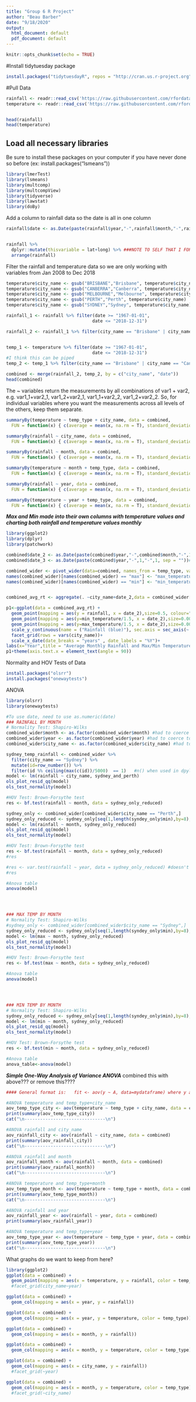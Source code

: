 ```yaml
---
title: "Group 6 R Project"
author: "Beau Barber"
date: "9/18/2020"
output:
  html_document: default
  pdf_document: default
---
```


```r
knitr::opts_chunk$set(echo = TRUE)
```

#Install tidytuesday package
```r
install.packages("tidytuesdayR", repos = "http://cran.us.r-project.org")
```



#Pull Data

```r
rainfall <- readr::read_csv('https://raw.githubusercontent.com/rfordatascience/tidytuesday/master/data/2020/2020-01-07/rainfall.csv')
temperature <- readr::read_csv('https://raw.githubusercontent.com/rfordatascience/tidytuesday/master/data/2020/2020-01-07/temperature.csv')


head(rainfall)
head(temperature)
```
## Load all necessary libraries
Be sure to install these packages on your computer if you have never done so before (ex: install.packages("lsmeans"))
```r
library(lmerTest)
library(lsmeans)
library(multcomp)
library(multcompView)
library(tidyverse)
library(lawstat)
library(doBy)
```

Add a column to rainfall data so the date is all in one column
```r
rainfall$date <- as.Date(paste(rainfall$year,"-",rainfall$month,"-",rainfall$day, sep = ""))


rainfall %>%
  dplyr::mutate(thisvariable = lat+long) %>% ###NOTE TO SELF THAT I FORGOT. MUTATATE IS ONLY TEMPORARY UNLESS YOU EXPLICITLY SAVE OUTPUT
  arrange(rainfall)
```

Filter the rainfall and temperature data so we are only working with variables from Jan 2008 to Dec 2018
```r
temperature$city_name <- gsub("BRISBANE","Brisbane", temperature$city_name)
temperature$city_name <- gsub("CANBERRA","Canberra", temperature$city_name)
temperature$city_name <- gsub("MELBOURNE","Melbourne", temperature$city_name)
temperature$city_name <- gsub("PERTH","Perth", temperature$city_name)
temperature$city_name <- gsub("SYDNEY","Sydney", temperature$city_name)

rainfall_1 <- rainfall %>% filter(date >= "1967-01-01", 
                                 date <= "2018-12-31")

rainfall_2 <- rainfall_1 %>% filter(city_name == "Brisbane" | city_name == "Canberra" | city_name == "Melbourne" | city_name == "Perth" | city_name == "Sydney")


temp_1 <- temperature %>% filter(date >= "1967-01-01", 
                                 date <= "2018-12-31")
#I think this can be piped 
temp_2 <- temp_1 %>% filter(city_name == "Brisbane" | city_name == "Canberra" | city_name == "Melbourne" | city_name == "Perth" | city_name == "Sydney")

```


```r
combined <- merge(rainfall_2, temp_2, by = c("city_name", "date"))
head(combined)
```

The ~ variables return the measurements by all combinations of var1 + var2, e.g. var1_1+var2_1, var1_2+var2_1, var1_1+var2_2, var1_2+var2_2. So, for individual variables where you want the measurements across all levels of the others, keep them separate.

```r

summaryBy(temperature ~ temp_type + city_name, data = combined,
  FUN = function(x) { c(average = mean(x, na.rm = T), standard_deviation = sd(x, na.rm = T), maximum = max(x, na.rm = T), minimum = min(x, na.rm = T)) } )

summaryBy(rainfall ~ city_name, data = combined,
  FUN = function(x) { c(average = mean(x, na.rm = T), standard_deviation = sd(x, na.rm = T), maximum = max(x, na.rm = T), minimum = min(x, na.rm = T)) } )

summaryBy(rainfall ~ month, data = combined,
  FUN = function(x) { c(average = mean(x, na.rm = T), standard_deviation = sd(x, na.rm = T), maximum = max(x, na.rm = T), minimum = min(x, na.rm = T)) } )

summaryBy(temperature ~ month + temp_type, data = combined,
  FUN = function(x) { c(average = mean(x, na.rm = T), standard_deviation = sd(x, na.rm = T), maximum = max(x, na.rm = T), minimum = min(x, na.rm = T)) } )

summaryBy(rainfall ~ year, data = combined,
  FUN = function(x) { c(average = mean(x, na.rm = T), standard_deviation = sd(x, na.rm = T), maximum = max(x, na.rm = T), minimum = min(x, na.rm = T)) } )

summaryBy(temperature ~ year + temp_type, data = combined,
  FUN = function(x) { c(average = mean(x, na.rm = T), standard_deviation = sd(x, na.rm = T), maximum = max(x, na.rm = T), minimum = min(x, na.rm = T)) } )


```

___Max and Min made into their own columns with temperature values and charting both rainfall and temperature values monthly___
```r
library(ggplot2)
library(dplyr)
library(patchwork)

combined$date_2 <- as.Date(paste(combined$year,"-",combined$month,"-",1, sep = "")) #makes charting the dates by month easier
combined$date_3 <- as.Date(paste(combined$year,"-",1,"-",1, sep = ""))#makes charting the dates by month easier
```


```r
combined_wider <- pivot_wider(data=combined, names_from = temp_type, values_from = temperature)
names(combined_wider)[names(combined_wider) == "max"] <- "max_temperature"
names(combined_wider)[names(combined_wider) == "min"] <- "min_temperature"


combined_avg_rt <- aggregate(. ~city_name+date_2,data = combined_wider[, c("rainfall","max_temperature","min_temperature","city_name","date_2")], mean)

p1<-ggplot(data = combined_avg_rt) +
  geom_point(mapping = aes(y = rainfall, x = date_2),size=0.5, colour="blue")+
  geom_point(mapping = aes(y=min_temperature/1.5, x = date_2),size=0.001,alpha=0.75, colour="red") +
  geom_point(mapping = aes(y=max_temperature/1.5, x = date_2),size=0.001,alpha=0.75, colour="black") +
  scale_y_continuous(name = ("Rainfall (blue)"), sec.axis = sec_axis(~.*1.5,name="Temperature (Max=black, Min=red)"))+
  facet_grid(rows = vars(city_name))+
  scale_x_date(date_breaks = "years" , date_labels = "%Y")+
labs(x="Year",title = "Average Monthly Rainfall and Max/Min Temperatures")
p1+theme(axis.text.x = element_text(angle = 90))

```

Normality and HOV Tests of Data
```r
install.packages("olsrr")
install.packages("onewaytests")
```

ANOVA
```r
library(olsrr)
library(onewaytests)

#To use date, need to use as.numeric(date) 
### RAINFALL BY MONTH
# Normality Test: Shapiro-Wilks
combined_wider$month <- as.factor(combined_wider$month) #had to coerce to a factor
combined_wider$year <- as.factor(combined_wider$year) #had to coerce to a factor
combined_wider$city_name <- as.factor(combined_wider$city_name) #had to coerce to a factor

sydney_temp_rainfall <- combined_wider %>%
  filter(city_name == "Sydney") %>%
  mutate(id=row_number()) %>%
  filter(id %% ceiling(max(c(id))/5000)  == 1)   #n() when used in dpylr is the "count number of observations in the current group
model <- lm(rainfall ~ city_name, sydney_and_perth)
ols_plot_resid_qq(model)
ols_test_normality(model)

#HOV Test: Brown-Forsythe test
res <- bf.test(rainfall ~ month, data = sydney_only_reduced)

sydney_only <- combined_wider[combined_wider$city_name == "Perth",]
sydney_only_reduced <- sydney_only[seq(1,length(syndey_only$min),by=8),] # lm can only accept up to 5000 observations
model <- lm(rainfall ~ month, sydney_only_reduced)
ols_plot_resid_qq(model)
ols_test_normality(model)

#HOV Test: Brown-Forsythe test
res <- bf.test(rainfall ~ month, data = sydney_only_reduced)
#res

#res <- var.test(rainfall ~ year, data = sydney_only_reduced) #doesn't work because factors have more than 2 levles
#res

#Anova table
anova(model)




### MAX TEMP BY MONTH
# Normality Test: Shapiro-Wilks
#sydney_only <- combined_wider[combined_wider$city_name == "Sydney",]
sydney_only_reduced <- sydney_only[seq(1,length(syndey_only$min),by=8),]
model <- lm(max ~ month, sydney_only_reduced)
ols_plot_resid_qq(model)
ols_test_normality(model)

#HOV Test: Brown-Forsythe test
res <- bf.test(max ~ month, data = sydney_only_reduced)

#Anova table
anova(model)




### MIN TEMP BY MONTH
# Normality Test: Shapiro-Wilks
sydney_only_reduced <- sydney_only[seq(1,length(syndey_only$min),by=8),]
model <- lm(min ~ month, sydney_only_reduced)
ols_plot_resid_qq(model)
ols_test_normality(model)

#HOV Test: Brown-Forsythe test
res <- bf.test(min ~ month, data = sydney_only_reduced)

#Anova table
anova_table<-anova(model)
```

___Simple One-Way Analysis of Variance ANOVA___ combined this with above??? or remove this???? 
```r
#### General format is:   fit <- aov(y ~ A, data=mydataframe) where y and A are variables in the mydataframe

#ANOVA temperature and temp_type+city_name
aov_temp_type_city <- aov(temperature ~ temp_type + city_name, data = combined)
print(summary(aov_temp_type_city))
cat("\n-------------------------------\n")

#ANOVA rainfall and city_name
aov_rainfall_city <- aov(rainfall ~ city_name, data = combined)
print(summary(aov_rainfall_city))
cat("\n-------------------------------\n")

#ANOVA rainfall and month
aov_rainfall_month <- aov(rainfall ~ month, data = combined)
print(summary(aov_rainfall_month))
cat("\n-------------------------------\n")

#ANOVA temperature and temp_type+month
aov_temp_type_month <- aov(temperature ~ temp_type + month, data = combined)
print(summary(aov_temp_type_month))
cat("\n-------------------------------\n")

#ANOVA rainfall and year
aov_rainfall_year <- aov(rainfall ~ year, data = combined)
print(summary(aov_rainfall_year))

#ANOVA temperature and temp_type+year
aov_temp_type_year <- aov(temperature ~ temp_type + year, data = combined)
print(summary(aov_temp_type_year))
cat("\n-------------------------------\n")
```

What graphs do we want to keep from here?
```r
library(ggplot2)
ggplot(data = combined) +
  geom_point(mapping = aes(x = temperature, y = rainfall, color = temp_type))
  #facet_grid(city_name~year)

ggplot(data = combined) +
  geom_col(mapping = aes(x = year, y = rainfall))

ggplot(data = combined) +
  geom_col(mapping = aes(x = year, y = temperature, color = temp_type))

ggplot(data = combined) +
  geom_col(mapping = aes(x = month, y = rainfall))

ggplot(data = combined) +
  geom_col(mapping = aes(x = month, y = temperature, color = temp_type))

ggplot(data = combined) +
  geom_col(mapping = aes(x = city_name, y = rainfall))
  #facet_grid(~year)

ggplot(data = combined) +
  geom_col(mapping = aes(x = month, y = temperature, color = temp_type))
  #facet_grid(~city_name)

```







